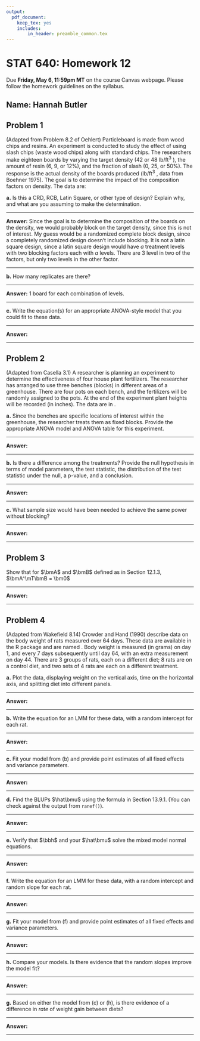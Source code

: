 ```yaml
---
output: 
  pdf_document: 
    keep_tex: yes
    includes:
        in_header: preamble_common.tex
---
```




STAT 640: Homework 12
===================
Due **Friday, May 6, 11:59pm MT** on the course Canvas webpage. Please follow the homework guidelines on the syllabus.



## Name: Hannah Butler
##




## Problem 1

(Adapted from Problem 8.2 of Oehlert) Particleboard is made from wood chips and resins. An experiment is conducted to study the effect of using slash chips (waste wood chips) along with standard chips. The researchers make eighteen boards by varying the target density (42 or 48 lb/ft$^3$ ), the amount of resin (6, 9, or 12\%), and the
fraction of slash (0, 25, or 50\%). The response is the actual density of the boards produced (lb/ft$^3$ , data from Boehner 1975).  The goal is to determine the impact of the composition factors on density. The data are:

\begin{tabular}{ccccccc}\hline
&\multicolumn{3}{c}{42 Target}&\multicolumn{3}{c}{48 Target}\\\hline
& 0\% & 25\% & 50\% & 0\% & 25\% & 50\%\\\hline
6\% & 40.9 & 41.9 & 42.0 & 44.4 & 46.2 & 48.4\\
9\% & 42.8 & 43.9 & 44.8 & 48.2 & 48.6 & 50.7\\
12\% & 45.4 & 46.0 & 46.2 & 49.9 & 50.8 & 50.3\\\hline
\end{tabular}


**a.**  Is this a CRD, RCB, Latin Square, or other type of design? Explain why, and what are you assuming to make the determination.

*********************************************************************************

**Answer:** 
Since the goal is to determine the composition of the boards on the density, we would probably block on the target density, since this is not of interest. My guess would be a randomized complete block design, since a completely randomized design doesn't include blocking. It is not a latin square design, since a latin square design would have $a$ treatment levels with two blocking factors each with $a$ levels. There are 3 level in two of the factors, but only two levels in the other factor. 

*********************************************************************************

**b.** How many replicates are there?

*********************************************************************************

**Answer:** 1 board for each combination of levels. 

*********************************************************************************

**c.** Write the equation(s) for an appropriate ANOVA-style model that you could fit to these data. 

*********************************************************************************

**Answer:** 

*********************************************************************************


## Problem 2

(Adapted from Casella 3.1) A researcher is planning an experiment
to determine the effectiveness of four house plant fertilizers. The
researcher has arranged to use three benches (blocks) in different areas of a
greenhouse. There are four pots on each bench, and the fertilizers will be randomly
assigned to the pots. At the end of the experiment plant heights will
be recorded (in inches). The data are in \texttt{Greenhouse1.txt}.

**a.** Since the benches are specific locations of interest within the greenhouse, the researcher treats them as fixed blocks. Provide the appropriate ANOVA model and ANOVA table for this experiment.

*********************************************************************************

**Answer:** 

*********************************************************************************

**b.** Is there a difference among the treatments? Provide the null hypothesis in terms of model parameters, the test statistic, the distribution of the test statistic under the null, a p-value, and a conclusion.


*********************************************************************************

**Answer:** 

*********************************************************************************


**c.** What sample size would have been needed to achieve the same power without blocking?

*********************************************************************************

**Answer:** 

*********************************************************************************


## Problem 3

Show that for $\bmA$ and $\bmB$ defined as in Section 12.1.3, $\bmA^\mT\bmB = \bm0$

*********************************************************************************

**Answer:** 

*********************************************************************************


## Problem 4

(Adapted from Wakefield 8.14) Crowder and Hand (1990) describe data on the body weight of rats measured over 64 days. These data are available in the R package \texttt{nlme} and are named \texttt{BodyWeight}. Body weight is measured (in grams) on day 1, and every 7 days subsequently until day 64, with an extra measurement on day 44. There are 3 groups of rats, each on a different diet; 8 rats are on a control diet, and two sets of 4 rats are each on a different treatment.

**a.** Plot the data, displaying weight on the vertical axis, time on the horizontal axis, and splitting diet into different panels.

*********************************************************************************

**Answer:** 

*********************************************************************************


**b.** Write the equation for an LMM for these data, with a random intercept for each rat. 

*********************************************************************************

**Answer:** 

*********************************************************************************


**c.** Fit your model from (b) and provide point estimates of all fixed effects and variance parameters.

*********************************************************************************

**Answer:** 

*********************************************************************************

**d.** Find the BLUPs $\hat\bmu$ using the formula in Section 13.9.1. (You can check against the output from `ranef()`).

*********************************************************************************

**Answer:** 

*********************************************************************************


**e.** Verify that $\bbh$ and your $\hat\bmu$ solve the mixed model normal equations.

*********************************************************************************

**Answer:** 

*********************************************************************************




**f.** Write the equation for an LMM for these data, with a random intercept and random slope for each rat. 

*********************************************************************************

**Answer:** 

*********************************************************************************


**g.** Fit your model from (f) and provide point estimates of all fixed effects and variance parameters.

*********************************************************************************

**Answer:** 

*********************************************************************************

**h.** Compare your models. Is there evidence that the random slopes improve the model fit?

*********************************************************************************

**Answer:** 

*********************************************************************************



**g.** Based on either the model from (c) or (h), is there evidence of a difference in *rate* of weight gain between diets?

*********************************************************************************

**Answer:** 

*********************************************************************************


